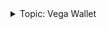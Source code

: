 <div class="stub">
<details><summary>Topic: Vega Wallet</summary>

This section is part of a series on the topic of the *Vega Wallet*.

Docs:

- [What is Vega Wallet](/concepts/vega-wallet.md)
- [Get the desktop app](/tools/vega-wallet/index.md)
- [Get the CLI app](/tools/vega-wallet/cli-wallet/latest/create-wallet.md)
- [Guides for the CLI app](/tools/vega-wallet/cli-wallet/latest/index.md)
- [Using the Vega Wallet API](/api/vega-wallet/index.md)

Other resources:

- [See the code on GitHub ↗](https://github.com/vegaprotocol/vega)

</details>
</div>